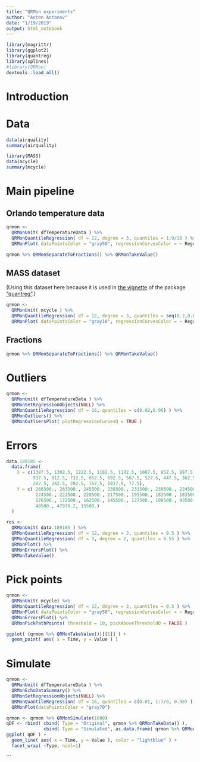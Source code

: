 ```yaml
---
title: "QRMon experiments"
author: "Anton Antonov"
date: "1/19/2019"
output: html_notebook
---
```


```r
library(magrittr)
library(ggplot2)
library(quantreg)
library(splines)
#library(QRMon)
devtools::load_all()
```

# Introduction

# Data

```r
data(airquality)
summary(airquality)
```

```r
library(MASS)
data(mcycle)
summary(mcycle)
```

# Main pipeline

## Orlando temperature data

```r
qrmon <-
  QRMonUnit( dfTemperatureData ) %>%
  QRMonQuantileRegression( df = 12, degree = 3, quantiles = 1:9/10 ) %>% 
  QRMonPlot( dataPointsColor = "gray50", regressionCurvesColor = ~ RegressionCurve )
```

```r
qrmon %>% QRMonSeparateToFractions() %>% QRMonTakeValue()
```


## MASS dataset

(Using this dataset here because it is used in [the vignette](https://cran.r-project.org/web/packages/quantreg/vignettes/rq.pdf) 
of the package ["quantreg"](https://cran.r-project.org/web/packages/quantreg/index.html).)

```r
qrmon <-
  QRMonUnit( mcycle ) %>%
  QRMonQuantileRegression( df = 12, degree = 3, quantiles = seq(0.2,0.8,0.2) ) %>% 
  QRMonPlot( dataPointsColor = "gray10", regressionCurvesColor = ~ RegressionCurve )
```

## Fractions

```r
qrmon %>% QRMonSeparateToFractions() %>% QRMonTakeValue()
```


# Outliers

```r
qrmon <-
  QRMonUnit( dfTemperatureData ) %>% 
  QRMonSetRegressionObjects(NULL) %>% 
  QRMonQuantileRegression( df = 16, quantiles = c(0.02,0.98) ) %>% 
  QRMonOutliers() %>% 
  QRMonOutliersPlot( plotRegressionCurvesQ = TRUE )
```

# Errors

```r
data.189185 <-
  data.frame( 
    X = c(1387.5, 1302.5, 1222.5, 1182.5, 1142.5, 1097.5, 852.5, 897.5, 977.5,
          937.5, 812.5, 732.5, 652.5, 692.5, 567.5, 527.5, 447.5, 362.5, 322.5,
          282.5, 242.5, 202.5, 157.5, 1017.9, 77.5),
    Y = c( 266500., 263500., 245500., 238500., 231500., 230500., 224500., 
           224500., 222500., 220500., 217500., 195500., 183500., 183500., 
           176500., 172500., 162500., 145500., 127500., 109500., 93500., 71500., 
           48500., 47970.2, 15500.)
  )
```


```r
res <-
  QRMonUnit( data.189185 ) %>%
  QRMonQuantileRegression( df = 12, degree = 3, quantiles = 0.5 ) %>% 
  QRMonQuantileRegression( df = 3, degree = 2, quantiles = 0.55 ) %>% 
  QRMonPlot() %>% 
  QRMonErrorsPlot() %>% 
  QRMonTakeValue()
```

# Pick points

```r
qrmon <-
  QRMonUnit( mcycle) %>%
  QRMonQuantileRegression( df = 12, degree = 3, quantiles = 0.5 ) %>% 
  QRMonPlot( dataPointsColor = "gray50", regressionCurvesColor = ~ RegressionCurve ) %>% 
  QRMonErrorsPlot() %>% 
  QRMonPickPathPoints( threshold = 10, pickAboveThresholdQ = FALSE )
```

```r
ggplot( (qrmon %>% QRMonTakeValue())[[1]] ) +
  geom_point( aes( x = Time, y = Value ) )
```



# Simulate

```r
qrmon <-
  QRMonUnit( dfTemperatureData ) %>% 
  QRMonEchoDataSummary() %>% 
  QRMonSetRegressionObjects(NULL) %>% 
  QRMonQuantileRegression( df = 16, quantiles = c(0.01, 1:7/8, 0.98) ) %>% 
  QRMonPlot(dataPointsColor = "gray70")
```

```r
qrmon <- qrmon %>% QRMonSimulate(1000)
qDF <- rbind( cbind( Type = "Original", qrmon %>% QRMonTakeData() ),
              cbind( Type = "Simulated", as.data.frame( qrmon %>% QRMonTakeValue() )))
ggplot( qDF ) +
  geom_line( aes( x = Time, y = Value ), color = "lightblue" ) +
  facet_wrap( ~Type, ncol=1)
```
```

